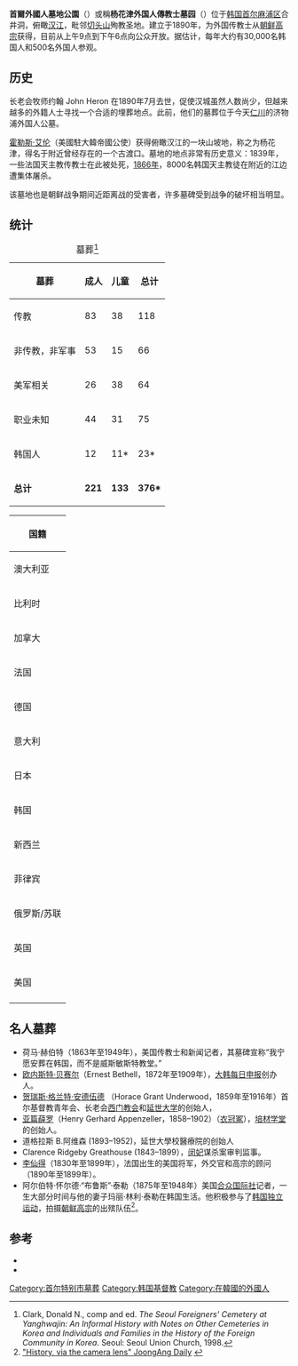 {{Infobox cemetery
|name = 首爾外國人墓地公園<br>서울외국인묘지공원
|image = Yanghwajin.jpg
|imagesize =250px
|caption =
|established = 1890
|country = [[韩国|韩国]]
|location = [[首尔|首尔]][[麻浦区|麻浦区]]合井洞 
|coordinates = {{Coord|37.54655|126.91102|format=dms|display=inline,title}}
|publictransit = line #2 [[Hapjeong_Station|Hapjeong Station]] exit #7, 10 minute walk away
|website = [http://www.yanghwajin.net/v2/index.html]
|political =
}}
'''首爾外國人墓地公園'''（{{lang-ko|서울외국인묘지공원}}）或稱'''杨花津外国人傳教士墓园'''（{{lang-ko|양화진외국인선교사묘원}}）位于[[韩国|韩国]][[首尔|首尔]][[麻浦区|麻浦区]]合井洞，俯瞰[[漢江_(韓國)|汉江]]，毗邻[[切头山|切头山]]殉教圣地。建立于1890年，为外国传教士从[[朝鲜高宗|朝鲜高宗]]获得，目前从上午9点到下午6点向公众开放。据估计，每年大约有30,000名韩国人和500名外国人参观。

==历史==
长老会牧师约翰 John Heron 在1890年7月去世，促使汉城虽然人数尚少，但越来越多的外籍人士寻找一个合适的埋葬地点。此前，他们的墓葬位于今天[[仁川|仁川]]的济物浦外国人公墓。

[[霍勒斯·艾伦|霍勒斯·艾伦]]（美國駐大韓帝國公使）获得俯瞰汉江的一块山坡地，称之为杨花津，得名于附近曾经存在的一个古渡口。墓地的地点非常有历史意义：1839年，一些法国天主教传教士在此被处死，[[丙寅迫害|1866年]]，8000名韩国天主教徒在附近的江边遭集体屠杀。

该墓地也是朝鲜战争期间近距离战的受害者，许多墓碑受到战争的破坏相当明显。

==统计==
{| class="wikitable sortable" border="1"
|+墓葬<ref>Clark, Donald N., comp and ed. ''The Seoul Foreigners' Cemetery at Yanghwajin: An Informal History with Notes on Other Cemeteries in Korea and Individuals and Families in the History of the Foreign Community in Korea''. Seoul: Seoul Union Church, 1998.</ref>
|-
! class="unsortable" | 墓葬 !! 成人 !! 儿童 !! 总计
|-
| 传教 || 83 || 38 || 118
|-
| 非传教，非军事 || 53 || 15 || 66
|-
| 美军相关 || 26 || 38 || 64
|-
| 职业未知 || 44 || 31 || 75
|-
| 韩国人 || 12 || 11* || 23*
|-
| '''总计''' || '''221''' || '''133''' || '''376*'''
|}

{| class="wikitable"
|-
! 国籍
|-
| 澳大利亚
|-
| 比利时
|-
| 加拿大
|-
| 法国
|-
| 德国
|-
| 意大利
|-
| 日本
|-
| 韩国
|-
| 新西兰
|-
| 菲律宾
|-
| 俄罗斯/苏联
|-
| 英国
|-
| 美国
|-
|}

==名人墓葬==
* 荷马·赫伯特（1863年至1949年），美国传教士和新闻记者，其墓碑宣称“我宁愿安葬在韩国，而不是威斯敏斯特教堂。”
* [[欧内斯特·贝赛尔|欧内斯特·贝赛尔]]（Ernest Bethell，1872年至1909年），[[首尔新闻|大韩每日申报]]创办人。
* [[贺瑞斯·格兰特·安德伍德|贺瑞斯·格兰特·安德伍德]] （Horace Grant Underwood，1859年至1916年）首尔基督教青年会、长老会[[西门教会|西门教会]]和[[延世大学|延世大学]]的创始人，
* [[亚篇薛罗|亚篇薛罗]]（Henry Gerhard Appenzeller，1858–1902）（[[衣冠冢|衣冠冢]]），[[培材大学|培材学堂]]的创始人。
* 道格拉斯 B.阿维森 (1893–1952)，延世大學校醫療院的创始人
* Clarence Ridgeby Greathouse (1843–1899），[[明成皇后|闵妃]]谋杀案审判监事。
* [[李仙得|李仙得]]（1830年至1899年），法国出生的美国将军，外交官和高宗的顾问（1890年至1899年）。
* 阿尔伯特·怀尔德·“布鲁斯”·泰勒（1875年至1948年）美国[[合众国际社|合众国际社]]记者，一生大部分时间与他的妻子玛丽·林利·泰勒在韩国生活。他积极参与了[[韩国独立运动|韩国独立运动]]，拍摄[[朝鲜高宗|朝鲜高宗]]的出殡队伍<ref>[http://koreajoongangdaily.joinsmsn.com/news/article/article.aspx?aid=2911232 "History, via the camera lens" JoongAng Daily] {{webarchive|url=https://web.archive.org/web/20120424154224/http://koreajoongangdaily.joinsmsn.com/news/article/article.aspx?aid=2911232 |date=2012-04-24 }}</ref>。

==参考==
{{reflist|2}}
* {{cite book|last=Clark|first=Donald N.|title=The Seoul Foreigners' Cemetery at Yanghwajin: an Informal History|url=http://seoul4ncemetery.org/documents/YANGHWAJIN_DonClark.pdf|date=September 1996|publisher=Seoul Union Church|location=Seoul, Korea|page=|access-date=2014-04-13|archive-url=https://web.archive.org/web/20140222000112/http://seoul4ncemetery.org/documents/YANGHWAJIN_DonClark.pdf|archive-date=2014-02-22|dead-url=yes}}
* {{Citation
 | last = Thiébaud
 | first = Jean-Marie
 | author-link = :fr:Jean-Marie Thiébaud
 | title = Le cimetière international Hapjeong-dong (합정동, alias Hyang-Hwa Jin, 향화진) à Séoul
 | language = fr
 | date = 
 | year = 2004
 | url = http://www.macoree.com/Jeoldusan.html
 | accessdate = September 1, 2011
 | unused_data = 
 | archive-url = https://web.archive.org/web/20160304030316/http://www.macoree.com/Jeoldusan.html
 | archive-date = 2016-03-04
 | dead-url = yes
 }}

[[Category:首尔特别市墓葬|Category:首尔特别市墓葬]]
[[Category:韩国基督教|Category:韩国基督教]]
[[Category:在韓國的外國人|Category:在韓國的外國人]]